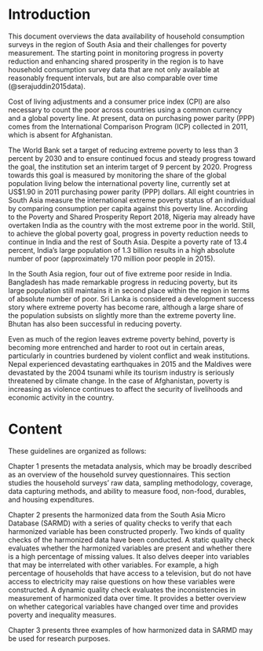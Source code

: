 # Introduction {-}

This document overviews the data availability of household consumption surveys in the region of South Asia and their challenges for poverty measurement. The starting point in monitoring progress in poverty reduction and enhancing shared prosperity in the region is to have household consumption survey data that are not only available at reasonably frequent intervals, but are also comparable over time (@serajuddin2015data). 

Cost of living adjustments and a consumer price index (CPI) are also necessary to count the poor across countries using a common currency and a global poverty line. At present, data on purchasing power parity (PPP) comes from the International Comparison Program (ICP) collected in 2011, which is absent for Afghanistan. 

The World Bank set a target of reducing extreme poverty to less than 3 percent by 2030 and to ensure continued focus and steady progress toward the goal, the institution set an interim target of 9 percent by 2020. Progress towards this goal is measured by monitoring the share of the global population living below the international poverty line, currently set at US$1.90 in 2011 purchasing power parity (PPP) dollars. All eight countries in South Asia measure the international extreme poverty status of an individual by comparing consumption per capita against this poverty line. According to the Poverty and Shared Prosperity Report 2018, Nigeria may already have overtaken India as the country with the most extreme poor in the world. Still, to achieve the global poverty goal, progress in poverty reduction needs to continue in India and the rest of South Asia. Despite a poverty rate of 13.4 percent, India’s large population of 1.3 billion results in a high absolute number of poor (approximately 170 million poor people in 2015). 

In the South Asia region, four out of five extreme poor reside in India. Bangladesh has made remarkable progress in reducing poverty, but its large population still maintains it in second place within the region in terms of absolute number of poor. Sri Lanka is considered a development success story where extreme poverty has become rare, although a large share of the population subsists on slightly more than the extreme poverty line. Bhutan has also been successful in reducing poverty. 

Even as much of the region leaves extreme poverty behind, poverty is becoming more entrenched and harder to root out in certain areas, particularly in countries burdened by violent conflict and weak institutions. Nepal experienced devastating earthquakes in 2015 and the Maldives were devastated by the 2004 tsunami while its tourism industry is seriously threatened by climate change. In the case of Afghanistan, poverty is increasing as violence continues to affect the security of livelihoods and economic activity in the country. 

# Content {-}

These guidelines are organized as follows:

Chapter 1 presents the metadata analysis, which may be broadly described as an overview of the household survey questionnaires. This section studies the household surveys’ raw data, sampling methodology, coverage, data capturing methods, and ability to measure food, non-food, durables, and housing expenditures. 

Chapter 2 presents the harmonized data from the South Asia Micro Database (SARMD) with a series of quality checks to verify that each harmonized variable has been constructed properly. Two kinds of quality checks of the harmonized data have been conducted. A static quality check evaluates whether the harmonized variables are present and whether there is a high percentage of missing values. It also delves deeper into variables that may be interrelated with other variables. For example, a high percentage of households that have access to a television, but do not have access to electricity may raise questions on how these variables were constructed. A dynamic quality check evaluates the inconsistencies in measurement of harmonized data over time. It provides a better overview on whether categorical variables have changed over time and provides poverty and inequality measures. 

Chapter 3 presents three examples of how harmonized data in SARMD may be used for research purposes. 
